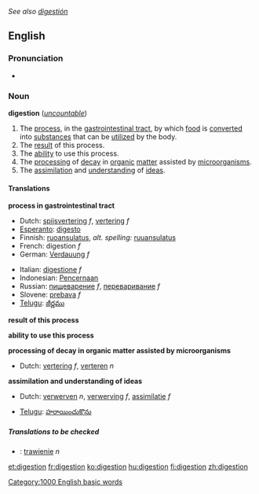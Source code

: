 ''See also [[digestión]]''
==English==

===Pronunciation===
*{{audio|en-us-digestion.ogg|Audio (US)}}

===Noun===
{{wikipedia}}
'''digestion''' (''[[uncountable]]'')
#The [[process]], in the [[gastrointestinal tract]], by which [[food]] is [[convert]]ed into [[substance]]s that can be [[utilize]]d by the body.
#The [[result]] of this process.
#The [[ability]] to use this process.
#The [[processing]] of [[decay]] in [[organic]] [[matter]] assisted by [[microorganism]]s.
#The [[assimilation]] and [[understanding]] of [[idea]]s.

====Translations====

'''process in gastrointestinal tract'''
{{top}}
*Dutch: [[spijsvertering]] ''f'', [[vertering]] ''f''
*[[Esperanto]]: [[digesto]]
*Finnish: [[ruoansulatus]], ''alt. spelling:'' [[ruuansulatus]]
*French: digestion ''f''
*German: [[Verdauung]] ''f''
{{mid}}
*Italian: [[digestione]] ''f''
*Indonesian: [[Pencernaan]] 
*Russian: [[пищеварение]] ''f'', [[переваривание]] ''f''
*Slovene: [[prebava]] ''f''
*[[Telugu]]: [[జీర్ణము]]
{{bottom}}

'''result of this process'''
{{top}}
{{mid}}
{{bottom}}

'''ability to use this process'''
{{top}}
{{mid}}
{{bottom}}

'''processing of decay in organic matter assisted by microorganisms'''
{{top}}
*Dutch: [[vertering]] ''f'', [[verteren]] ''n''
{{mid}}
{{bottom}}

'''assimilation and understanding of ideas'''
{{top}}
*Dutch: [[verwerven]] ''n'', [[verwerving]] ''f'', [[assimilatie]] ''f''
{{mid}}
*[[Telugu]]: [[హరాయించుకొను]]
{{bottom}}

=====Translations to be checked=====
<!--Remove this section once all of the translations below have been moved into the tables above.-->
{{checktrans}}

*{{ttbc|Polish}}: [[trawienie]] ''n''

[[Category:1000 English basic words]]

[[et:digestion]]
[[fr:digestion]]
[[ko:digestion]]
[[hu:digestion]]
[[fi:digestion]]
[[zh:digestion]]
